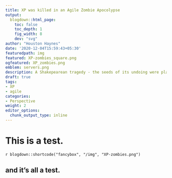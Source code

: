 ```yaml
---
title: XP was killed in an Agile Zombie Apocolypse
output:
  blogdown::html_page:
    toc: false
    toc_depth: 1
    fig_width: 8
    dev: "svg"
author: "Houston Haynes"
date: '2020-12-04T15:59:43+05:30'
featuredpath: img
featured: XP-zombies_square.png
ogfeatured: XP_zombies.png
emblem: servers.png
description: A Shakepearean tragedy - the seeds of its undoing were planted when it was declared a hero
draft: true
tags:
- XP
- agile
categories: 
- Perspective
weight: 2
editor_options: 
  chunk_output_type: inline
---
```

# This is a test.

`r blogdown::shortcode("fancybox", "/img", "XP-zombies.png")`

## and it's all a test.